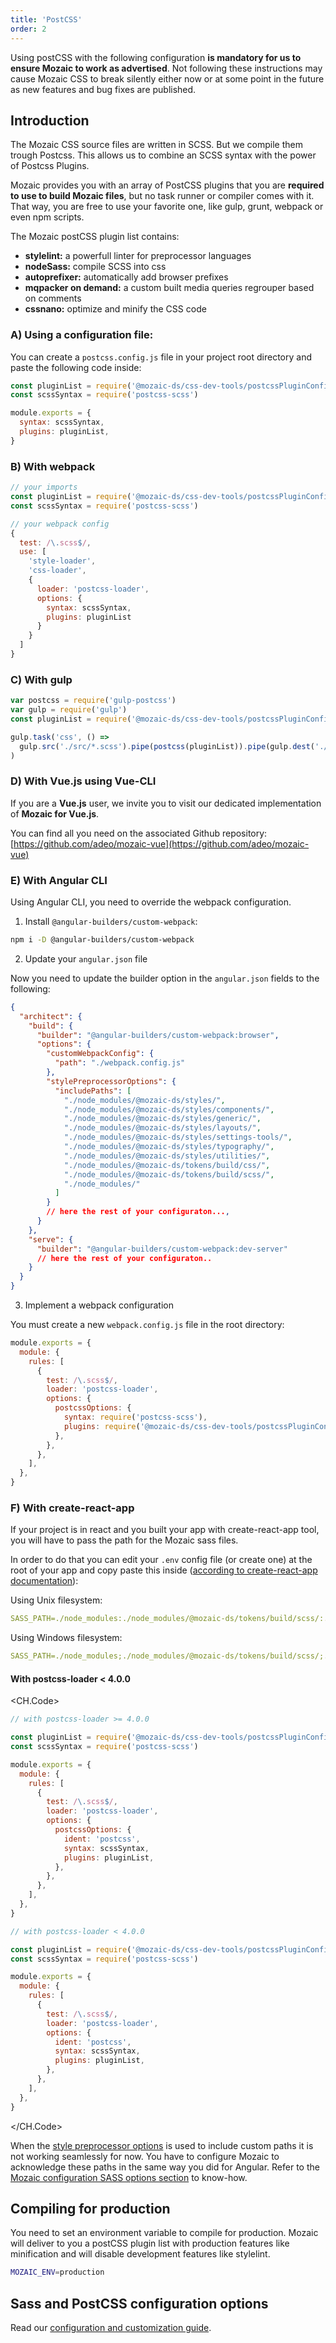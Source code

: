```yaml
---
title: 'PostCSS'
order: 2
---
```


<Highlight type="warning" title="Important note">

Using postCSS with the following configuration **is mandatory for us to ensure Mozaic to work as advertised**. Not following these instructions may cause Mozaic CSS to break silently either now or at some point in the future as new features and bug fixes are published.

</Highlight>

## Introduction

The Mozaic CSS source files are written in SCSS. But we compile them trough Postcss.
This allows us to combine an SCSS syntax with the power of Postcss Plugins.

Mozaic provides you with an array of PostCSS plugins that you are **required to use to build Mozaic files**, but no task runner or compiler comes with it.
That way, you are free to use your favorite one, like gulp, grunt, webpack or even npm scripts.

The Mozaic postCSS plugin list contains:

- **stylelint:** a powerfull linter for preprocessor languages
- **nodeSass:** compile SCSS into css
- **autoprefixer:** automatically add browser prefixes
- **mqpacker on demand:** a custom built media queries regrouper based on comments
- **cssnano:** optimize and minify the CSS code

### A) Using a configuration file:

You can create a `postcss.config.js` file in your project root directory and paste the following code inside:

```js postcss.config.js
const pluginList = require('@mozaic-ds/css-dev-tools/postcssPluginConfig')
const scssSyntax = require('postcss-scss')

module.exports = {
  syntax: scssSyntax,
  plugins: pluginList,
}
```

### B) With webpack

```js webpack.config.js
// your imports
const pluginList = require('@mozaic-ds/css-dev-tools/postcssPluginConfig')
const scssSyntax = require('postcss-scss')

// your webpack config
{
  test: /\.scss$/,
  use: [
    'style-loader',
    'css-loader',
    {
      loader: 'postcss-loader',
      options: {
        syntax: scssSyntax,
        plugins: pluginList
      }
    }
  ]
}
```

### C) With gulp

```js
var postcss = require('gulp-postcss')
var gulp = require('gulp')
const pluginList = require('@mozaic-ds/css-dev-tools/postcssPluginConfig')

gulp.task('css', () =>
  gulp.src('./src/*.scss').pipe(postcss(pluginList)).pipe(gulp.dest('./dest')),
)
```

### D) With Vue.js using Vue-CLI

If you are a **Vue.js** user, we invite you to visit our dedicated implementation of **Mozaic for Vue.js**.

You can find all you need on the associated Github repository: [https://github.com/adeo/mozaic-vue](https://github.com/adeo/mozaic-vue)

### E) With Angular CLI

Using Angular CLI, you need to override the webpack configuration.

1. Install `@angular-builders/custom-webpack`:

```bash
npm i -D @angular-builders/custom-webpack
```

2. Update your `angular.json` file

Now you need to update the builder option in the `angular.json` fields to the following:

```json angular.json
{
  "architect": {
    "build": {
      "builder": "@angular-builders/custom-webpack:browser",
      "options": {
        "customWebpackConfig": {
          "path": "./webpack.config.js"
        },
        "stylePreprocessorOptions": {
          "includePaths": [
            "./node_modules/@mozaic-ds/styles/",
            "./node_modules/@mozaic-ds/styles/components/",
            "./node_modules/@mozaic-ds/styles/generic/",
            "./node_modules/@mozaic-ds/styles/layouts/",
            "./node_modules/@mozaic-ds/styles/settings-tools/",
            "./node_modules/@mozaic-ds/styles/typography/",
            "./node_modules/@mozaic-ds/styles/utilities/",
            "./node_modules/@mozaic-ds/tokens/build/css/",
            "./node_modules/@mozaic-ds/tokens/build/scss/",
            "./node_modules/"
          ]
        }
        // here the rest of your configuraton...,
      }
    },
    "serve": {
      "builder": "@angular-builders/custom-webpack:dev-server"
      // here the rest of your configuraton..
    }
  }
}
```

3. Implement a webpack configuration

You must create a new `webpack.config.js` file in the root directory:

```js webpack.config.js
module.exports = {
  module: {
    rules: [
      {
        test: /\.scss$/,
        loader: 'postcss-loader',
        options: {
          postcssOptions: {
            syntax: require('postcss-scss'),
            plugins: require('@mozaic-ds/css-dev-tools/postcssPluginConfig'),
          },
        },
      },
    ],
  },
}
```

### F) With create-react-app

If your project is in react and you built your app with create-react-app tool, you will have to pass the path for the Mozaic sass files.

In order to do that you can edit your `.env` config file (or create one) at the root of your app and copy paste this inside ([according to create-react-app documentation](https://create-react-app.dev/docs/adding-a-sass-stylesheet)):

Using Unix filesystem:

```yaml .env
SASS_PATH=./node_modules:./node_modules/@mozaic-ds/tokens/build/scss/:./node_modules/@mozaic-ds/styles/:./node_modules/@mozaic-ds/styles/settings-tools/:./node_modules/@mozaic-ds/styles/typography/:./node_modules/@mozaic-ds/styles/layout/:./node_modules/@mozaic-ds/styles/utilities/:./node_modules/@mozaic-ds/styles/components/
```

Using Windows filesystem:

```yaml .env
SASS_PATH=./node_modules;./node_modules/@mozaic-ds/tokens/build/scss/;./node_modules/@mozaic-ds/styles/;./node_modules/@mozaic-ds/styles/settings-tools/;./node_modules/@mozaic-ds/styles/typography/;./node_modules/@mozaic-ds/styles/layout/;./node_modules/@mozaic-ds/styles/utilities/;./node_modules/@mozaic-ds/styles/components/
```

#### With postcss-loader < 4.0.0

<CH.Code>

```js postcss-loader>4
// with postcss-loader >= 4.0.0

const pluginList = require('@mozaic-ds/css-dev-tools/postcssPluginConfig')
const scssSyntax = require('postcss-scss')

module.exports = {
  module: {
    rules: [
      {
        test: /\.scss$/,
        loader: 'postcss-loader',
        options: {
          postcssOptions: {
            ident: 'postcss',
            syntax: scssSyntax,
            plugins: pluginList,
          },
        },
      },
    ],
  },
}
```

```js postcss-loader<4
// with postcss-loader < 4.0.0

const pluginList = require('@mozaic-ds/css-dev-tools/postcssPluginConfig')
const scssSyntax = require('postcss-scss')

module.exports = {
  module: {
    rules: [
      {
        test: /\.scss$/,
        loader: 'postcss-loader',
        options: {
          ident: 'postcss',
          syntax: scssSyntax,
          plugins: pluginList,
        },
      },
    ],
  },
}
```

</CH.Code>

<Highlight type="warning" title="Working with style preprocessor options">

When the [style preprocessor options](https://angular.io/guide/workspace-config#style-preprocessor-options) is used to include custom paths it is not working seamlessly for now.
You have to configure Mozaic to acknowledge these paths in the same way you did for Angular.
Refer to the [Mozaic configuration SASS options section](http://mozaic.adeo.cloud/GetStarted/Developers/Configuration/#sassincludepaths--array-of-paths) to know-how.

</Highlight>

## Compiling for production

You need to set an environment variable to compile for production.
Mozaic will deliver to you a postCSS plugin list with production features like minification and will disable development features like stylelint.

```bash
MOZAIC_ENV=production
```

## Sass and PostCSS configuration options

Read our [configuration and customization guide](/GetStarted/Developers/Configuration/).
